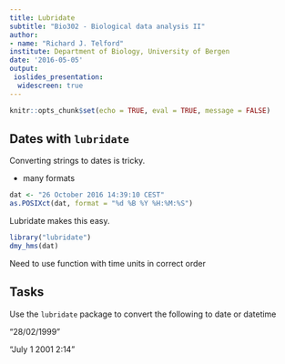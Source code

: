 ```yaml
---
title: Lubridate
subtitle: "Bio302 - Biological data analysis II"
author: 
- name: "Richard J. Telford"
institute: Department of Biology, University of Bergen
date: '2016-05-05'
output: 
 ioslides_presentation:
  widescreen: true
---
```


```r
knitr::opts_chunk$set(echo = TRUE, eval = TRUE, message = FALSE)
```

## Dates with `lubridate`

Converting strings to dates is tricky.

 - many formats

```r
dat <- "26 October 2016 14:39:10 CEST"
as.POSIXct(dat, format = "%d %B %Y %H:%M:%S")
```

Lubridate makes this easy.

```r
library("lubridate")
dmy_hms(dat)
```
Need to use function with time units in correct order

## Tasks

Use the `lubridate` package to convert the following to date or datetime 

"28/02/1999"

"July 1 2001 2:14"